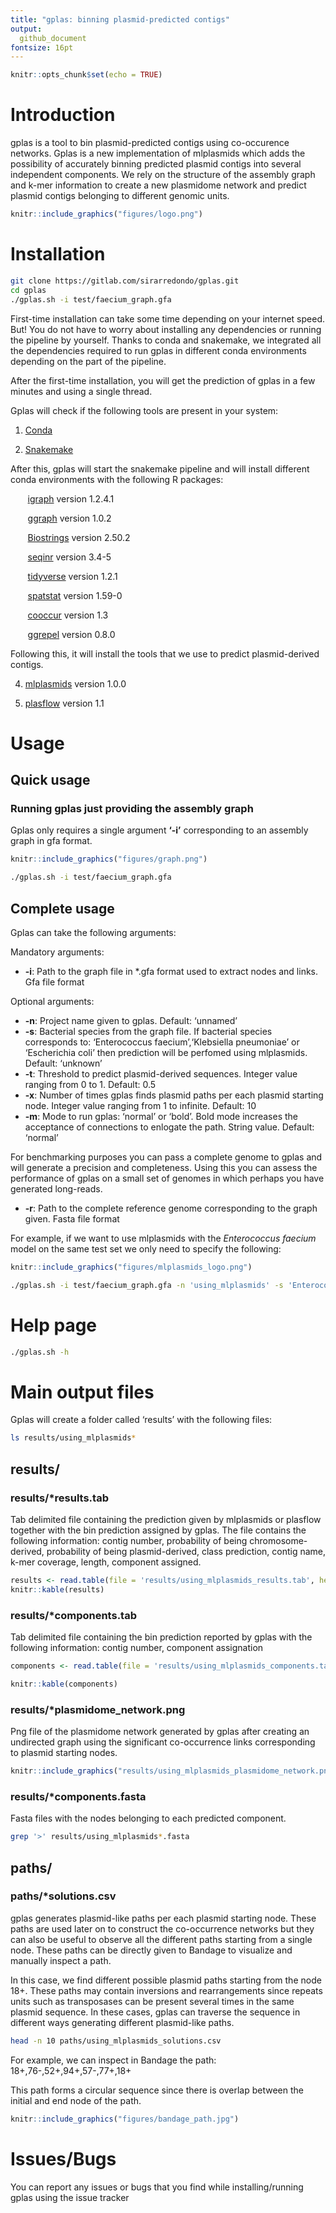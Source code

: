 ```yaml
---
title: "gplas: binning plasmid-predicted contigs"
output: 
  github_document
fontsize: 16pt
---
```


```r
knitr::opts_chunk$set(echo = TRUE)
```

# Introduction 

gplas is a tool to bin plasmid-predicted contigs using co-occurence networks. Gplas is a new implementation of mlplasmids which adds the possibility of accurately binning predicted plasmid contigs into several independent components. We rely on the structure of the assembly graph and k-mer information to create a new plasmidome network and predict plasmid contigs belonging to different genomic units.

```r
knitr::include_graphics("figures/logo.png")
```

# Installation 

```bash
git clone https://gitlab.com/sirarredondo/gplas.git
cd gplas
./gplas.sh -i test/faecium_graph.gfa
```

First-time installation can take some time depending on your internet speed. But! You do not have to worry about installing any dependencies or running the pipeline by yourself. Thanks to conda and snakemake, we integrated all the dependencies required to run gplas in different conda environments depending on the part of the pipeline. 

After the first-time installation, you will get the prediction of gplas in a few minutes and using a single thread. 


Gplas will check if the following tools are present in your system:

1. [Conda](https://bioconda.github.io/)

2. [Snakemake](https://snakemake.readthedocs.io/en/stable/)

After this, gplas will start the snakemake pipeline and will install different conda environments with the following R packages:

  &nbsp;&nbsp;&nbsp;&nbsp;&nbsp;&nbsp; [igraph](https://cran.r-project.org/web/packages/igraph/index.html) version 1.2.4.1
  
  &nbsp;&nbsp;&nbsp;&nbsp;&nbsp;&nbsp; [ggraph](https://cran.r-project.org/web/packages/ggraph/index.html) version 1.0.2
  
  &nbsp;&nbsp;&nbsp;&nbsp;&nbsp;&nbsp; [Biostrings](https://www.bioconductor.org/packages/release/bioc/html/Biostrings.html) version 2.50.2
  
  &nbsp;&nbsp;&nbsp;&nbsp;&nbsp;&nbsp; [seqinr](https://cran.r-project.org/web/packages/seqinr/index.html) version 3.4-5
  
  &nbsp;&nbsp;&nbsp;&nbsp;&nbsp;&nbsp; [tidyverse](https://www.tidyverse.org/) version 1.2.1 
  
  &nbsp;&nbsp;&nbsp;&nbsp;&nbsp;&nbsp; [spatstat](https://cran.r-project.org/web/packages/spatstat/index.html) version 1.59-0
  
  &nbsp;&nbsp;&nbsp;&nbsp;&nbsp;&nbsp; [cooccur](https://cran.r-project.org/web/packages/cooccur/index.html) version 1.3
  
  &nbsp;&nbsp;&nbsp;&nbsp;&nbsp;&nbsp; [ggrepel](https://cran.r-project.org/web/packages/ggrepel/index.html) version 0.8.0 

Following this, it will install the tools that we use to predict plasmid-derived contigs. 

4. [mlplasmids](https://gitlab.com/sirarredondo/mlplasmids) version 1.0.0 

5. [plasflow](https://anaconda.org/bioconda/plasflow) version 1.1


# Usage 

## Quick usage 

### Running gplas just providing the assembly graph

Gplas only requires a single argument **'-i'** corresponding to an assembly graph in gfa format. 


```r
knitr::include_graphics("figures/graph.png")
```


```bash
./gplas.sh -i test/faecium_graph.gfa
```


## Complete usage 

Gplas can take the following arguments:

Mandatory arguments: 

- **-i**: Path to the graph file in *.gfa format used to extract nodes and links. Gfa file format

Optional arguments:

- **-n**: Project name given to gplas. Default: 'unnamed'
- **-s**: Bacterial species from the graph file. If bacterial species corresponds to: 'Enterococcus faecium','Klebsiella pneumoniae' or 'Escherichia coli' then prediction will be perfomed using mlplasmids. Default: 'unknown'
- **-t**: Threshold to predict plasmid-derived sequences. Integer value ranging from 0 to 1. Default: 0.5
- **-x**: Number of times gplas finds plasmid paths per each plasmid starting node. Integer value ranging from 1 to infinite. Default: 10
- **-m**: Mode to run gplas: 'normal' or 'bold'. Bold mode increases the acceptance of connections to enlogate the path. String value. Default: 'normal'

For benchmarking purposes you can pass a complete genome to gplas and will generate a precision and completeness. Using this you can assess the performance of gplas on a small set of genomes in which perhaps you have generated long-reads. 

- **-r**: Path to the complete reference genome corresponding to the graph given. Fasta file format


For example, if we want to use mlplasmids with the *Enterococcus faecium* model on the same test set we only need to specify the following:

```r
knitr::include_graphics("figures/mlplasmids_logo.png")
```


```bash
./gplas.sh -i test/faecium_graph.gfa -n 'using_mlplasmids' -s 'Enterococcus faecium'
```

# Help page 


```bash
./gplas.sh -h
```


# Main output files 

Gplas will create a folder called 'results' with the following files: 

```bash
ls results/using_mlplasmids*
```

## results/

### results/*results.tab 

Tab delimited file containing the prediction given by mlplasmids or plasflow together with the bin prediction assigned by gplas. The file contains the following information: contig number, probability of being chromosome-derived, probability of being plasmid-derived,  class prediction, contig name, k-mer coverage, length, component assigned. 

```r
results <- read.table(file = 'results/using_mlplasmids_results.tab', header = TRUE)
knitr::kable(results)
```

### results/*components.tab

Tab delimited file containing the bin prediction reported by gplas with the following information: contig number, component assignation  

```r
components <- read.table(file = 'results/using_mlplasmids_components.tab', header = TRUE)

knitr::kable(components)
```

### results/*plasmidome_network.png

Png file of the plasmidome network generated by gplas after creating an undirected graph using the significant co-occurrence links corresponding to plasmid starting nodes. 

```r
knitr::include_graphics("results/using_mlplasmids_plasmidome_network.png")
```

### results/*components.fasta

Fasta files with the nodes belonging to each predicted component. 

```bash
grep '>' results/using_mlplasmids*.fasta
```

## paths/ 

### paths/*solutions.csv

gplas generates plasmid-like paths per each plasmid starting node. These paths are used later on to construct the co-occurrence networks but they can also be useful to observe all the different paths starting from a single node. These paths can be directly given to Bandage to visualize and manually inspect a path. 

In this case, we find different possible plasmid paths starting from the node 18+. These paths may contain inversions and rearrangements since repeats units such as transposases can be present several times in the same plasmid sequence. In these cases, gplas can traverse the sequence in different ways generating different plasmid-like paths. 

```bash
head -n 10 paths/using_mlplasmids_solutions.csv
```

For example, we can inspect in Bandage the path: 18+,76-,52+,94+,57-,77+,18+ 

This path forms a circular sequence since there is overlap between the initial and end node of the path. 

```r
knitr::include_graphics("figures/bandage_path.jpg")
```

# Issues/Bugs 

You can report any issues or bugs that you find while installing/running gplas using the issue tracker

